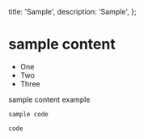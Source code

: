   title: 'Sample',
  description: 'Sample',
};

# sample content

- One
- Two
- Three

sample content example

```
sample code
```

`code`

<StackBlitzEmbed
  repo='GyeongtaeGim/react-scroll-interaction-example'
  height='700px'
/>
